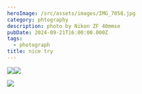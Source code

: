 ```yaml
---
heroImage: /src/assets/images/IMG_7058.jpg
category: phtography
description: photo by Nikon ZF 40mmse
pubDate: 2024-09-21T16:00:00.000Z
tags:
  - photograph
title: nice try
---
```


![](/src/assets/images/DSC_1344.jpg)![](/src/assets/images/IMG_8608.JPG)

![](/src/assets/images/DSC_0187.jpg)
